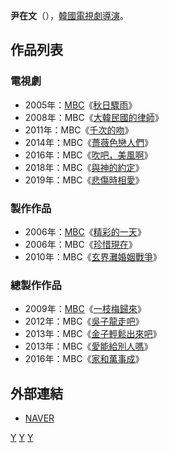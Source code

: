 {{藝人
| 姓名     = 尹在文
| 類型     = 導演
| 圖片     = 
| 圖片尺寸 = 
| 圖片簡介 = 
| 原名     =  
| 外文名   = 윤재문
| 外文     = ko
| 羅馬拼音 = Yoon Jae Moon
| 英文名   = 
| 綽號     = 
| 其他藝名 = 
| 國籍     = {{ROK}}
| 民族     = 
| 籍貫     = 
| 出生日期 = 
| 出生地點 = 
| 職業     = [[導演|導演]]
| 語言     = [[韓語|韓語]]
| 教育程度 = 
| 配偶     = 
| 出身地   = 
| 出道作   = 
| 出道日期 = 1998年
| 代表作   = 
| 活躍年代 = 
| 經紀公司 = [[文化廣播_(韓國)|MBC]]
}}

'''尹在文'''（{{lang-ko|'''윤재문'''}}），[[韓國|韓國]][[電視劇|電視劇]][[導演|導演]]。

== 作品列表 ==
=== 電視劇 ===
*2005年：[[文化廣播_(韓國)|MBC]]《[[秋日驟雨|秋日驟雨]]》
*2008年：MBC《[[大韓民國的律師|大韓民國的律師]]》
*2011年：MBC《[[千次的吻|千次的吻]]》
*2014年：MBC《[[薔薇色戀人們|薔薇色戀人們]]》
*2016年：MBC《[[吹吧，美風啊|吹吧，美風啊]]》
*2018年：MBC《[[與神的約定|與神的約定]]》
*2019年：MBC《[[悲傷時相愛|悲傷時相愛]]》

===製作作品 ===
*2006年：[[文化廣播_(韓國)|MBC]]《[[精彩的一天|精彩的一天]]》
*2006年：MBC《[[珍惜現在|珍惜現在]]》
*2010年：MBC《[[玄界灘婚姻戰爭|玄界灘婚姻戰爭]]》

===總製作作品 ===
*2009年：[[文化廣播_(韓國)|MBC]]《[[一枝梅歸來|一枝梅歸來]]》
*2012年：MBC《[[吳子龍走吧|吳子龍走吧]]》
*2013年：MBC《[[金子輕鬆出來吧|金子輕鬆出來吧]]》
*2013年：MBC《[[愛能給別人嗎|愛能給別人嗎]]》
*2016年：MBC《[[家和萬事成|家和萬事成]]》

== 外部連結 ==
*[http://csearch.naver.com/content/eprender.nhn?where=m&key=PeopleMobileDetailEndPage&pkid=1&q=%EC%9C%A4%EC%9E%AC%EB%AC%B8&os=123042&ro= NAVER] {{Wayback|url=http://csearch.naver.com/content/eprender.nhn?where=m&key=PeopleMobileDetailEndPage&pkid=1&q=%EC%9C%A4%EC%9E%AC%EB%AC%B8&os=123042&ro= |date=20200404151507 }}{{ko}}


[[Category:韓國導演|Y]]
[[Category:韓國電視劇導演|Y]]
[[Category:尹姓|Y]]